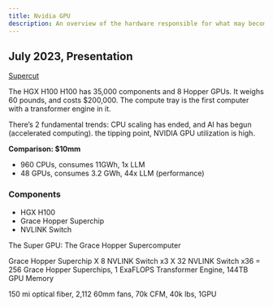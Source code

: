 ```yaml
---
title: Nvidia GPU
description: An overview of the hardware responsible for what may become the most valuable company in the world.
---
```


## July 2023, Presentation

[Supercut](https://www.youtube.com/watch?v=0EIwhvqCX1c)

The HGX H100 H100 has 35,000 components and 8 Hopper GPUs. It weighs 60 pounds, and costs $200,000. The compute tray is the first computer with a transformer engine in it.

There's 2 fundamental trends: CPU scaling has ended, and AI has begun (accelerated computing). the tipping point, NVIDIA GPU utilization is high.

**Comparison: $10mm**

- 960 CPUs, consumes 11GWh, 1x LLM
- 48 GPUs, consumes 3.2 GWh, 44x LLM (performance)

### Components

- HGX H100
- Grace Hopper Superchip
- NVLINK Switch

The Super GPU: The Grace Hopper Supercomputer

Grace Hopper Superchip X 8 NVLINK Switch x3 X 32 NVLINK Switch x36 = 256 Grace Hopper Superchips, 1 ExaFLOPS Transformer Engine, 144TB GPU Memory

150 mi optical fiber, 2,112 60mm fans, 70k CFM, 40k lbs, 1GPU


